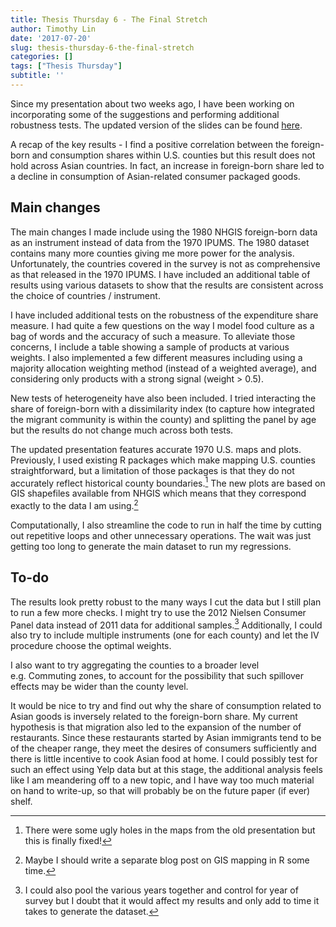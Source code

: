 ```yaml
---
title: Thesis Thursday 6 - The Final Stretch
author: Timothy Lin
date: '2017-07-20'
slug: thesis-thursday-6-the-final-stretch
categories: []
tags: ["Thesis Thursday"]
subtitle: ''
---
```


Since my presentation about two weeks ago, I have been working on incorporating some of the suggestions and performing additional robustness tests. The updated version of the slides can be found [here](https://timlrx.github.io/page/mig_cons_slides/).

A recap of the key results - I find a positive correlation between the foreign-born and consumption shares within U.S. counties but this result does not hold across Asian countries. In fact, an increase in foreign-born share led to a decline in consumption of Asian-related consumer packaged goods.

## Main changes

The main changes I made include using the 1980 NHGIS foreign-born data as an instrument instead of data from the 1970 IPUMS. The 1980 dataset contains many more counties giving me more power for the analysis. Unfortunately, the countries covered in the survey is not as comprehensive as that released in the 1970 IPUMS. I have included an additional table of results using various datasets to show that the results are consistent across the choice of countries / instrument. 

I have included additional tests on the robustness of the expenditure share measure. I had quite a few questions on the way I model food culture as a bag of words and the accuracy of such a measure. To alleviate those concerns, I include a table showing a sample of products at various weights. I also implemented a few different measures including using a majority allocation weighting method (instead of a weighted average), and  considering only products with a strong signal (weight > 0.5).

New tests of heterogeneity have also been included. I tried interacting the share of foreign-born with a dissimilarity index (to capture how integrated the migrant community is within the county) and splitting the panel by age but the results do not change much across both tests.

The updated presentation features accurate 1970 U.S. maps and plots. Previously, I used existing R packages which make mapping U.S. counties straightforward, but a limitation of those packages is that they do not accurately reflect historical county boundaries.^[There were some ugly holes in the maps from the old presentation but this is finally fixed!] The new plots are based on GIS shapefiles available from NHGIS which means that they correspond exactly to the data I am using.^[Maybe I should write a separate blog post on GIS mapping in R some time.]

Computationally, I also streamline the code to run in half the time by cutting out repetitive loops and other unnecessary operations. The wait was just getting too long to generate the main dataset to run my regressions. 

## To-do

The results look pretty robust to the many ways I cut the data but I still plan to run a few more checks. I might try to use the 2012 Nielsen Consumer Panel data instead of 2011 data for additional samples.^[I could also pool the various years together and control for year of survey but I doubt that it would affect my results and only add to time it takes to generate the dataset.] Additionally, I could also try to include multiple instruments (one for each county) and let the IV procedure choose the optimal weights.

I also want to try aggregating the counties to a broader level e.g. Commuting zones, to account for the possibility that such spillover effects may be wider than the county level.

It would be nice to try and find out why the share of consumption related to Asian goods is inversely related to the foreign-born share. My current hypothesis is that migration also led to the expansion of the number of restaurants. Since these restaurants started by Asian immigrants tend to be of the cheaper range, they meet the desires of consumers sufficiently and there is little incentive to cook Asian food at home. I could possibly test for such an effect using Yelp data but at this stage, the additional analysis feels like I am meandering off to a new topic, and I have way too much material on hand to write-up, so that will probably be on the future paper (if ever) shelf.

